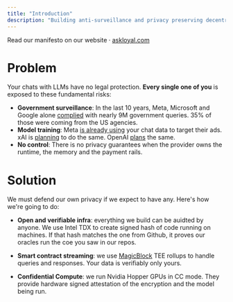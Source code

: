```yaml
---
title: "Introduction"
description: "Building anti-surveillance and privacy preserving decentralized intelligence infrastructure"
---
```

<Info>
    Read our manifesto on our website · <a href="askloyal.com"> askloyal.com</a>
</Info>

# Problem

Your chats with LLMs have no legal protection. **Every single one of you** is exposed to these fundamental risks:
- **Government surveillance**: In the last 10 years, Meta, Microsoft and Google alone [complied](https://surfshark.com/government-requests-for-user-data) 
    with nearly 9M government queries. 35% of those were coming from the US agencies.
- **Model training**: Meta [is already using](https://techcrunch.com/2025/10/01/meta-plans-to-sell-targeted-ads-based-on-data-in-your-ai-chats/) your chat data to target their ads.
    xAI is [planning](https://techcrunch.com/2025/08/07/elon-musk-says-x-plans-to-introduce-ads-in-groks-responses/) to do the same. 
    OpenAI [plans](https://techcrunch.com/2024/12/02/ads-might-be-coming-to-chatgpt-despite-sam-altman-not-being-a-fan/) the same.
- **No control**: There is no privacy guarantees when the provider owns the runtime, the memory and the payment rails. 


# Solution
We must defend our own privacy if we expect to have any. Here's how we're going to do:
- **Open and verifiable infra**: everything we build can be auidted by anyone.
We use Intel TDX to create signed hash of code running on machines.
If that hash matches the one from Github, it proves our oracles run the coe you saw in our repos.

- **Smart contract streaming**: we use [MagicBlock](http://magicblock.xyz/) TEE rollups to handle queries and responses.
Your data is verifiably only yours. 

- **Confidential Compute**: we run Nvidia Hopper GPUs in CC mode. 
They provide hardware signed attestation of the encryption and the model being run.




